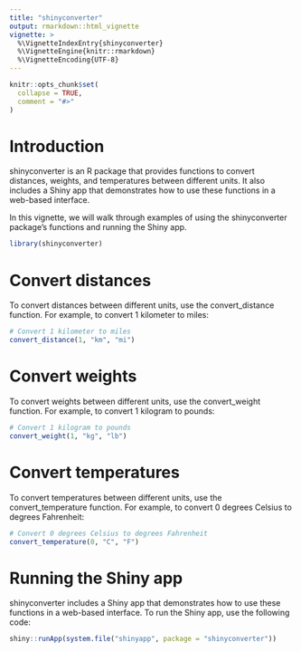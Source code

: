```yaml
---
title: "shinyconverter"
output: rmarkdown::html_vignette
vignette: >
  %\VignetteIndexEntry{shinyconverter}
  %\VignetteEngine{knitr::rmarkdown}
  %\VignetteEncoding{UTF-8}
---
```


```r
knitr::opts_chunk$set(
  collapse = TRUE,
  comment = "#>"
)
```
# Introduction
shinyconverter is an R package that provides functions to convert distances, weights, and temperatures between different units. It also includes a Shiny app that demonstrates how to use these functions in a web-based interface.

In this vignette, we will walk through examples of using the shinyconverter package's functions and running the Shiny app.
```r
library(shinyconverter)
```
# Convert distances
To convert distances between different units, use the convert_distance function. For example, to convert 1 kilometer to miles:
```r
# Convert 1 kilometer to miles
convert_distance(1, "km", "mi")

```
# Convert weights
To convert weights between different units, use the convert_weight function. For example, to convert 1 kilogram to pounds:
```r
# Convert 1 kilogram to pounds
convert_weight(1, "kg", "lb")
```
# Convert temperatures
To convert temperatures between different units, use the convert_temperature function. For example, to convert 0 degrees Celsius to degrees Fahrenheit:
```r
# Convert 0 degrees Celsius to degrees Fahrenheit
convert_temperature(0, "C", "F")

```
# Running the Shiny app
shinyconverter includes a Shiny app that demonstrates how to use these functions in a web-based interface. To run the Shiny app, use the following code:
```r
shiny::runApp(system.file("shinyapp", package = "shinyconverter"))
```
